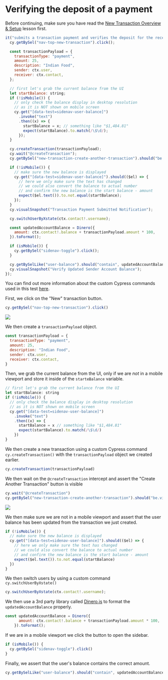 # Verifying the deposit of a payment

Before continuing, make sure you have read the [New Transaction Overview & Setup](/real-world-examples/new-transaction-overview-and-setup) lesson first.

```js
it("submits a transaction payment and verifies the deposit for the receiver", function () {
  cy.getBySel("nav-top-new-transaction").click();

  const transactionPayload = {
    transactionType: "payment",
    amount: 25,
    description: "Indian Food",
    sender: ctx.user,
    receiver: ctx.contact,
  };

  // first let's grab the current balance from the UI
  let startBalance: string;
  if (!isMobile()) {
    // only check the balance display in desktop resolution
    // as it is NOT shown on mobile screen
    cy.get("[data-test=sidenav-user-balance]")
      .invoke("text")
      .then((x) => {
        startBalance = x; // something like "$1,484.81"
        expect(startBalance).to.match(/\$\d/);
      });
  }

  cy.createTransaction(transactionPayload);
  cy.wait("@createTransaction");
  cy.getBySel("new-transaction-create-another-transaction").should("be.visible");

  if (!isMobile()) {
    // make sure the new balance is displayed
    cy.get("[data-test=sidenav-user-balance]").should(($el) => {
      // here we only make sure the text has changed
      // we could also convert the balance to actual number
      // and confirm the new balance is the start balance - amount
      expect($el.text()).to.not.equal(startBalance);
    });
  }
  cy.visualSnapshot("Transaction Payment Submitted Notification");

  cy.switchUserByXstate(ctx.contact!.username);

  const updatedAccountBalance = Dinero({
    amount: ctx.contact!.balance + transactionPayload.amount * 100,
  }).toFormat();

  if (isMobile()) {
    cy.getBySel("sidenav-toggle").click();
  }

  cy.getBySelLike("user-balance").should("contain", updatedAccountBalance);
  cy.visualSnapshot("Verify Updated Sender Account Balance");
});
```

You can find out more information about the custom Cypress commands used in this test [here](/real-world-examples/custom-cypress-commands).

First, we click on the "New" transaction button.

```js
cy.getBySel("nav-top-new-transaction").click()
```

![](/images/real-world-examples/new-transactions/verifying-the-deposit-of-a-payment/Screen_Shot_2021-09-14_at_4.23.04_PM.png)

We then create a `transactionPayload` object.

```js
const transactionPayload = {
  transactionType: "payment",
  amount: 25,
  description: "Indian Food",
  sender: ctx.user,
  receiver: ctx.contact,
}
```

Then, we grab the current balance from the UI, only if we are _not_ in a mobile viewport and store it inside of the `starteBalance` variable.

```js
// first let's grab the current balance from the UI
let startBalance: string
if (!isMobile()) {
  // only check the balance display in desktop resolution
  // as it is NOT shown on mobile screen
  cy.get("[data-test=sidenav-user-balance]")
    .invoke("text")
    .then((x) => {
      startBalance = x // something like "$1,484.81"
      expect(startBalance).to.match(/\$\d/)
    })
}
```

We then create a new transaction using a custom Cypress command `cy.createTransaction()` with the `transactionPayload` object we created earlier.

```js
cy.createTransaction(transactionPayload)
```

We then wait on the `@createTransaction` intercept and assert the "Create Another Transaction" button is visible

```js
cy.wait("@createTransaction")
cy.getBySel("new-transaction-create-another-transaction").should("be.visible")
```

![](/images/real-world-examples/new-transactions/verifying-the-deposit-of-a-payment/Screen_Shot_2021-09-14_at_4.27.36_PM.png)

We then make sure we are not in a mobile viewport and assert that the user balance has been updated from the transaction we just created.

```js
if (!isMobile()) {
  // make sure the new balance is displayed
  cy.get("[data-test=sidenav-user-balance]").should(($el) => {
    // here we only make sure the text has changed
    // we could also convert the balance to actual number
    // and confirm the new balance is the start balance - amount
    expect($el.text()).to.not.equal(startBalance)
  })
}
```

We then switch users by using a custom command `cy.switchUserByXstate()`

```js
cy.switchUserByXstate(ctx.contact!.username);
```

We then use a 3rd party library called [Dinero.js](https://dinerojs.com/) to format the `updatedAccountBalance` properly.

```js
const updatedAccountBalance = Dinero({
      amount: ctx.contact!.balance + transactionPayload.amount * 100,
    }).toFormat();
```

If we are in a mobile viewport we click the button to open the sidebar.

```js
if (isMobile()) {
  cy.getBySel("sidenav-toggle").click()
}
```

Finally, we assert that the user's balance contains the correct amount.

```js
cy.getBySelLike("user-balance").should("contain", updatedAccountBalance)
```
